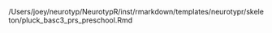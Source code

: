 /Users/joey/neurotyp/NeurotypR/inst/rmarkdown/templates/neurotypr/skeleton/pluck_basc3_prs_preschool.Rmd